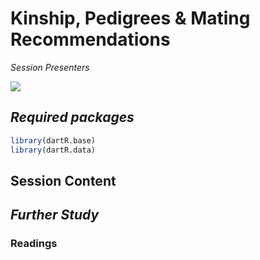 # Kinship, Pedigrees & Mating Recommendations

*Session Presenters*

![](images/Presenters4.png)

## *Required packages*

```r
library(dartR.base)
library(dartR.data)
```

## Session Content

## *Further Study*

### Readings
